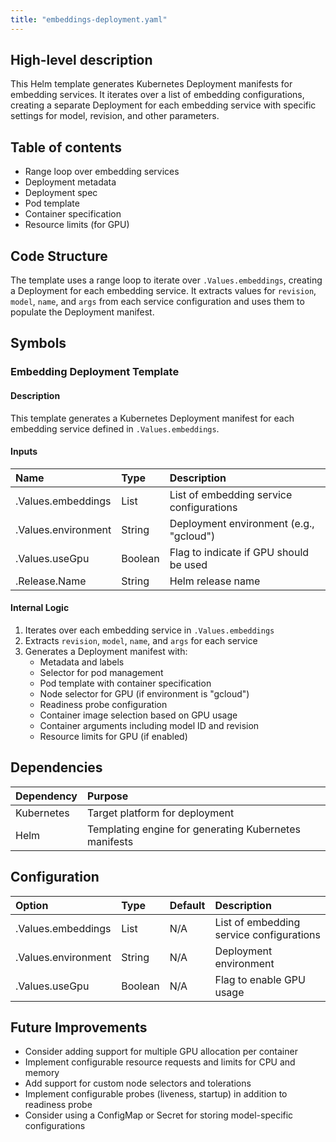 ```yaml
---
title: "embeddings-deployment.yaml"
---
```


## High-level description
This Helm template generates Kubernetes Deployment manifests for embedding services. It iterates over a list of embedding configurations, creating a separate Deployment for each embedding service with specific settings for model, revision, and other parameters.

## Table of contents
- Range loop over embedding services
- Deployment metadata
- Deployment spec
- Pod template
- Container specification
- Resource limits (for GPU)

## Code Structure
The template uses a range loop to iterate over `.Values.embeddings`, creating a Deployment for each embedding service. It extracts values for `revision`, `model`, `name`, and `args` from each service configuration and uses them to populate the Deployment manifest.

## Symbols

### Embedding Deployment Template
#### Description
This template generates a Kubernetes Deployment manifest for each embedding service defined in `.Values.embeddings`.

#### Inputs
| Name | Type | Description |
|:-----|:-----|:------------|
| .Values.embeddings | List | List of embedding service configurations |
| .Values.environment | String | Deployment environment (e.g., "gcloud") |
| .Values.useGpu | Boolean | Flag to indicate if GPU should be used |
| .Release.Name | String | Helm release name |

#### Internal Logic
1. Iterates over each embedding service in `.Values.embeddings`
2. Extracts `revision`, `model`, `name`, and `args` for each service
3. Generates a Deployment manifest with:
   - Metadata and labels
   - Selector for pod management
   - Pod template with container specification
   - Node selector for GPU (if environment is "gcloud")
   - Readiness probe configuration
   - Container image selection based on GPU usage
   - Container arguments including model ID and revision
   - Resource limits for GPU (if enabled)

## Dependencies
| Dependency | Purpose |
|:-----------|:--------|
| Kubernetes | Target platform for deployment |
| Helm | Templating engine for generating Kubernetes manifests |

## Configuration
| Option | Type | Default | Description |
|:-------|:-----|:--------|:------------|
| .Values.embeddings | List | N/A | List of embedding service configurations |
| .Values.environment | String | N/A | Deployment environment |
| .Values.useGpu | Boolean | N/A | Flag to enable GPU usage |

## Future Improvements
- Consider adding support for multiple GPU allocation per container
- Implement configurable resource requests and limits for CPU and memory
- Add support for custom node selectors and tolerations
- Implement configurable probes (liveness, startup) in addition to readiness probe
- Consider using a ConfigMap or Secret for storing model-specific configurations